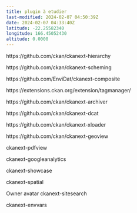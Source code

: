 ```yaml
---
title: plugin à etudier
last-modified: 2024-02-07 04:50:39Z
date: 2024-02-07 04:33:40Z
latitude: -22.25582340
longitude: 166.45052430
altitude: 0.0000
---
```


https://github.com/ckan/ckanext-hierarchy

https://github.com/ckan/ckanext-scheming

https://github.com/EnviDat/ckanext-composite


https://extensions.ckan.org/extension/tagmanager/


https://github.com/ckan/ckanext-archiver


https://github.com/ckan/ckanext-dcat


https://github.com/ckan/ckanext-xloader

https://github.com/ckan/ckanext-geoview

ckanext-pdfview

ckanext-googleanalytics

ckanext-showcase

ckanext-spatial


Owner avatar
ckanext-sitesearch


 ckanext-envvars
